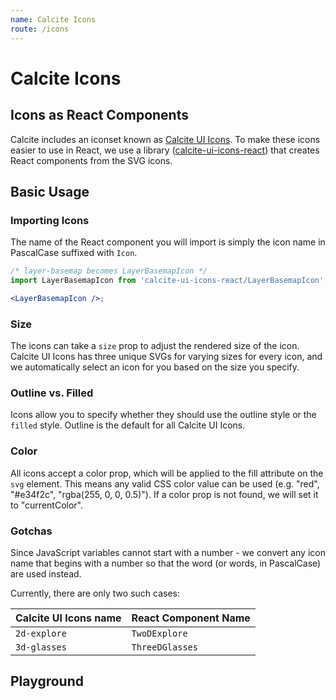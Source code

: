 ```yaml
---
name: Calcite Icons
route: /icons
---
```





# Calcite Icons

## Icons as React Components

Calcite includes an iconset known as [Calcite UI Icons](https://esri.github.io/calcite-ui-icons).
To make these icons easier to use in React, we use a library ([calcite-ui-icons-react](https://www.npmjs.com/package/calcite-ui-icons-react))
that creates React components from the SVG icons.

## Basic Usage

### Importing Icons

The name of the React component you will import is simply the icon name in PascalCase suffixed with `Icon`.

```jsx
/* layer-basemap becomes LayerBasemapIcon */
import LayerBasemapIcon from 'calcite-ui-icons-react/LayerBasemapIcon';

<LayerBasemapIcon />;
```

### Size

The icons can take a `size` prop to adjust the rendered size of the icon.
Calcite UI Icons has three unique SVGs for varying sizes for every icon, and we
automatically select an icon for you based on the size you specify.

<Playground>
  <LayerBasemapIcon size={16} />
  <LayerBasemapIcon size={24} />
  <LayerBasemapIcon size={32} />
  <LayerBasemapIcon size={64} />
</Playground>

### Outline vs. Filled

Icons allow you to specify whether they should use the outline style or the
`filled` style. Outline is the default for all Calcite UI Icons.

<Playground>
  <MagnifyingGlassIcon />
  <MagnifyingGlassIcon filled />
</Playground>

### Color

All icons accept a color prop, which will be applied to the fill attribute on
the `svg` element. This means any valid CSS color value can be used
(e.g. "red", "#e34f2c", "rgba(255, 0, 0, 0.5)"). If a color prop is not found,
we will set it to "currentColor".

<Playground>
  <GlobeIcon color="red" />
  <GlobeIcon filled color="#1d5d8c" />
  <GlobeIcon filled color="rgba(155, 30, 95, 0.5)" />
</Playground>

### Gotchas

Since JavaScript variables cannot start with a number - we convert any icon name
that begins with a number so that the word (or words, in PascalCase) are used
instead.

Currently, there are only two such cases:

| Calcite UI Icons name | React Component Name |
| --------------------- | -------------------- |
| `2d-explore`          | `TwoDExplore`        |
| `3d-glasses`          | `ThreeDGlasses`      |

## Playground

<IconDemo />
